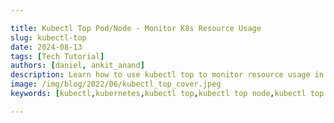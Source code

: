 ```yaml
---

title: Kubectl Top Pod/Node - Monitor K8s Resource Usage
slug: kubectl-top
date: 2024-08-13
tags: [Tech Tutorial]
authors: [daniel, ankit_anand]
description: Learn how to use kubectl top to monitor resource usage in Kubernetes clusters. Master node and pod monitoring for optimal performance.
image: /img/blog/2022/06/kubectl_top_cover.jpeg
keywords: [kubectl,kubernetes,kubectl top,kubectl top node,kubectl top pod,pod,node,k8s metrics,kubernetes metrics,resource utilization]

---
```


<head>
<script
type="application/ld+json"
dangerouslySetInnerHTML={{ __html: JSON.stringify({
"@context": "[https://schema.org](https://schema.org/)",
"@type": "TechArticle",
"headline": "[Kubectl Top Pod](https://signoz.io/blog/kubectl-top/#use-cases-of-kubectl-top-podnode-command)/Node | How to get & read resource utilization metrics of K8s?",
"alternativeHeadline": "Master Kubernetes resource monitoring with kubectl top - Learn setup, usage, and best practices for efficient cluster management",
"author": {
"@type": "Person",
"name": "Daniel"
},
"publisher": {
"@type": "Organization",
"name": "SigNoz",
"logo": {
"@type": "ImageObject",
"url": "https://signoz.io/img/SigNozLogo-orange.svg"
}
},
"datePublished": "2024-05-07T00:00:00Z",
"dateModified": "2024-05-07T00:00:00Z",
"mainEntityOfPage": {
"@type": "WebPage",
"@id": "https://signoz.io/blog/kubectl-top/"
},
"description": "Learn how to use kubectl top command to monitor resource utilization in Kubernetes. Understand CPU and memory metrics for pods and nodes, and optimize your cluster performance.",
"keywords": "kubectl, kubernetes, kubectl top, [kubectl top node](https://signoz.io/blog/kubectl-top/#what-is-kubectl), kubectl top pod, pod, node, k8s metrics, kubernetes metrics, resource utilization",
"articleSection": "Technology",
"inLanguage": "en",
"isPartOf": {
"@type": "Blog",
"name": "SigNoz Blog",
"url": "https://signoz.io/blog/"
},
"about": [
{
"@type": "Thing",
"name": "Kubectl",
"description": "Command-line tool for interacting with Kubernetes clusters"
},
{
"@type": "Thing",
"name": "Kubernetes",
"description": "Open-source container orchestration platform"
},
{
"@type": "Thing",
"name": "Resource Monitoring",
"description": "Tracking and analyzing resource usage in computer systems"
}
],
"mentions": [
{
"@type": "SoftwareApplication",
"name": "Kubernetes",
"applicationCategory": "Container Orchestration Platform"
},
{
"@type": "SoftwareApplication",
"name": "SigNoz",
"applicationCategory": "Observability Platform"
}
],
"mainEntity": {
"@type": "FAQPage",
"mainEntity": [
{
"@type": "Question",
"name": "What is the kubectl top command used for?",
"acceptedAnswer": {
"@type": "Answer",
"text": "The kubectl top command is used to retrieve snapshots of resource utilization metrics for pods and nodes in a Kubernetes cluster. It provides real-time insights into CPU and memory usage, helping with monitoring and performance optimization."
}
},
{
"@type": "Question",
"name": "How do I monitor node resources using kubectl top?",
"acceptedAnswer": {
"@type": "Answer",
"text": "To monitor node resources, use the command `kubectl top node`. This will display CPU and memory usage for each node in your Kubernetes cluster."
}
},
{
"@type": "Question",
"name": "Can I view resource usage for specific pods?",
"acceptedAnswer": {
"@type": "Answer",
"text": "Yes, you can view resource usage for specific pods using the command `kubectl top pod`. You can also use flags like `-n <namespace>` to specify a particular namespace or `-l <label-selector>` to filter pods based on labels."
}
},
{
"@type": "Question",
"name": "What do the CPU values mean in kubectl top output?",
"acceptedAnswer": {
"@type": "Answer",
"text": "In kubectl top output, CPU is measured in cores or millicores. For example, '338m' means 338 millicores, which is equivalent to 33.8% of 1 CPU core."
}
},
{
"@type": "Question",
"name": "How can I view container-level metrics within a pod?",
"acceptedAnswer": {
"@type": "Answer",
"text": "To view container-level metrics within a pod, use the command `kubectl top pod --containers`. This will display CPU and memory usage for each container in the pods."
}
}
]
},
"tutorial": {
"@type": "HowTo",
"name": "How to Use kubectl top for Kubernetes Resource Monitoring",
"step": [
{
"@type": "HowToStep",
"name": "Install Metrics Server",
"text": "Ensure Metrics Server is installed in your Kubernetes cluster"
},
{
"@type": "HowToStep",
"name": "Monitor Node Resources",
"text": "Use `kubectl top node` to view CPU and memory usage of nodes"
},
{
"@type": "HowToStep",
"name": "Monitor Pod Resources",
"text": "Use `kubectl top pod` to view CPU and memory usage of pods"
},
{
"@type": "HowToStep",
"name": "Filter Pods by Namespace",
"text": "Use `kubectl top pod -n <namespace>` to view pods in a specific namespace"
},
{
"@type": "HowToStep",
"name": "View Container-level Metrics",
"text": "Use `kubectl top pod --containers` to see metrics for individual containers"
},
{
"@type": "HowToStep",
"name": "Analyze Resource Usage",
"text": "Compare actual usage with resource requests and limits to optimize allocation"
},
{
"@type": "HowToStep",
"name": "Implement Regular Monitoring",
"text": "Set up automated checks or use a dedicated monitoring tool like SigNoz for continuous observation"
}
]
}
}) }}
/>
</head>

Kubernetes clusters can quickly become complex, making resource monitoring a critical task for maintaining optimal performance. Enter `kubectl top` — a powerful command-line tool that provides real-time insights into your cluster's resource usage.

`Kubectl Top` command can be used to retrieve snapshots of resource utilization of pods or nodes in your Kubernetes cluster. 

In this article, we will see how to use `kubectl Top` command to get and read metrics about pods and nodes. We will also breakdown the output to understand what it means.

![/img/blog/2024/01/kubectl-logs-try-signoz-cloud.webp](/img/blog/2024/01/kubectl-logs-try-signoz-cloud.webp)

## Quick Guide: How to Use kubectl top Command

Before diving into the details, here's a quick reference for using `kubectl top`:

1. Monitor node resources: `kubectl top node`
2. Track pod resource usage: `kubectl top pod`
3. View specific namespace: `kubectl top pod -n <namespace>`
4. Sort by CPU usage: `kubectl top pod --sort-by=cpu`
5. Sort by memory usage: `kubectl top pod --sort-by=memory`

These commands give you a snapshot of resource utilization across your cluster. Let's explore each in more depth.

## What is kubectl?

`kubectl` is the Kubernetes command-line tool, and it allows you to run commands against your Kubernetes cluster. `kubectl` lets you interact with your Kubernetes cluster for day-to-day management. For example, `kubectl get nodes` lets you retrieve details about nodes running in your cluster or namespace.

Under the hood, `kubectl` interacts with the API server. The API server is responsible for all communication between Kubernetes components, including both the internal components of your Kubernetes cluster and external components. `kubectl` sends out `POST` commands to the API server endpoint in order to execute its commands.

## What is a pod in Kubernetes?

Kubernetes is meant to orchestrate the management of containers. Pods are the first level of abstraction that it provides over containers.

Pods are groups of one or more containers with shared resources like storage and networks. They are used as units of replication in cases where applications need to be scaled up or down.

## What is a node in Kubernetes?

Nodes are where Kubernetes pods run. Nodes can be virtual machines, bare metal servers in a data center, or instances in a private or public cloud. Kubernetes uses nodes to handle on-demand scaling of resources.

A single node can have multiple pods separated by namespaces.

## What is kubectl top and Why is it Essential?

As mentioned before, `kubectl` - pronounced (Kube: c-t-l) - is a CLI for running commands that can help you interact with a Kubernetes interface or resources in a k8 cluster. These resources include pods, deploy, replica set, etc.

It's essential for several reasons:

- **Real-time monitoring**: Get instant insights into CPU and memory usage.
- **Performance optimization**: Identify resource bottlenecks and overutilized components.
- **Capacity planning**: Make informed decisions about scaling and resource allocation.
- **Troubleshooting**: Quickly spot abnormal resource consumption patterns.

Each node in Kubernetes comes with cAdvisor, which is an open-source agent that monitors resource usage about containers. `kubectl` command gets resource utilization metrics from cAdvisor via the metrics-server.

### Understanding Kubernetes Resource Metrics

Before diving deeper into `kubectl top`, it's crucial to understand the metrics it provides:

- **CPU**: Measured in cores or millicores (1 core = 1000 millicores).
- **Memory**: Typically measured in bytes (B, KiB, MiB, GiB).

Kubernetes distinguishes between:

- **Requests**: The minimum amount of resources guaranteed to a container.
- **Limits**: The maximum amount of resources a container can use.
- **Actual usage**: The real-time consumption of resources.

`kubectl top` shows the actual usage, helping you compare it against the requests and limits to optimize your resource allocation.

To obtain these metrics, you need to run the `kubectl top` command which shows the CPU, memory, and network utilization for the containers, pods, or nodes. For the `kubectl top` command to work, you need to have metrics API installed. You can find instructions to install metrics API <a href = "https://github.com/kubernetes-sigs/metrics-server" rel="noopener noreferrer nofollow" target="_blank">here</a>.

Now that you have a brief understanding of the concepts let’s see how the `kubectl top` command operates.

## How to Use kubectl top: A Comprehensive Guide

### Monitoring Node Resources with kubectl top node

Running the `kubectl top node` command lists metrics of the current node which would look like this:

```bash
kubectl top node

NAME                 CPU(cores)   CPU%   MEMORY(bytes)   MEMORY%
kind-control-plane   338m         4%     1662Mi          10%

```

### How to read the output from kubectl top?

The output from `kubectl top node` gives you information about CPU(cores), CPU%, memory, and memory%. Let’s see what these terms mean:

- CPU(cores)<br></br>
`338m` means 338 millicpu. `1000m` is equal to 1 CPU, hence 338m means 33.8% of 1 CPU.
- CPU%<br></br>
It is displayed only for nodes, and it stands for the total CPU usage percentage of that node.
- Memory<br></br>
Memory being used by that node
- Memory%<br></br>
It is also displayed only for nodes, and it stands for total memory usage percentage of that node.

Running the `kubectl top node <node-name>`  command lists metrics for a specific node:

```
NAME                 CPU(cores)   CPU%   MEMORY(bytes)   MEMORY%
kind-control-plane   338m         4%     1662Mi          10%

```

Running the `kubectl top node <node-name> -containers` command lists metrics for each container running on a specific node:

```
NAME                     CPU(cores)   CPU%   MEMORY(bytes)   MEMORY%
nginx-653c7b42sd-4g5ce   20m          12%    14Mi            18%
nginx-653c7b42sd-7c9ae   15m          7%     12Mi            12%

```

Running the `kubectl top node <node-name> -containers -n namespace` command lists metrics for each container running on a specific node in a specific namespace:

```
NAME                     CPU(cores)   CPU%   MEMORY(bytes)   MEMORY%
nginx-653c7b42sd-4g5ce   22m          12%    12Mi            19%
nginx-653c7b42sd-7c9ae   16m          7%     10Mi            16%
webserver-container      13m          5%     10Mi            15%

```

### Tracking Pod Resource Consumption with kubectl top pod

Running the `kubectl top pod` command displays the metrics about pods from the `default` namespace which looks like this:

```bash

NAME                     CPU(Cores)   MEMORY(Bytes)
nginx                    3m           1Mi
nginx-653c7b42sd-4g5ce   3m           1Mi
nginx-653c7b42sd-7c9ae	 3m	          1Mi

```

Here `Mi` under memory stands for mebibytes.

Running the `kubectl top pod` command with `--all-namespaces` lists down pods from all namespaces in your k8s cluster. For example, below is a snapshot from [SigNoz](https://signoz.io/) k8s cluster.

```bash
kubectl top pod --all-namespaces
NAMESPACE            NAME                                                        CPU(cores)   MEMORY(bytes)
kube-system          coredns-558bd4d5db-k7mfl                                    8m           11Mi
kube-system          coredns-558bd4d5db-qwrrk                                    8m           12Mi
kube-system          etcd-kind-control-plane                                     32m          45Mi
kube-system          kindnet-trm65                                               1m           7Mi
kube-system          kube-apiserver-kind-control-plane                           105m         408Mi
kube-system          kube-controller-manager-kind-control-plane                  22m          62Mi
kube-system          kube-proxy-8n86t                                            2m           17Mi
kube-system          kube-scheduler-kind-control-plane                           5m           28Mi
kube-system          metrics-server-57bfd75b9-bhrwl                              5m           14Mi
local-path-storage   local-path-provisioner-547f784dff-tjnqb                     3m           9Mi
platform             chi-signoz-cluster-0-0-0                                    43m          149Mi
platform             clickhouse-operator-8cff468-hggdm                           1m           24Mi
platform             my-release-signoz-alertmanager-0                            2m           14Mi
platform             my-release-signoz-frontend-f8587978f-7wj8f                  1m           6Mi
platform             my-release-signoz-otel-collector-cbf578f44-69twr            4m           52Mi
platform             my-release-signoz-otel-collector-metrics-5dcb767c77-5bgpt   4m           38Mi
platform             my-release-signoz-query-service-0                           3m           57Mi
platform             my-release-zookeeper-0                                      5m           90Mi

```

You can also use the `--namespace` flag to get information about pods from a particular namespace. For example, in the below snapshot, we can see details about pods from the `platform` namespace.

```bash
kubectl top pod --namespace platform
NAME                                                        CPU(cores)   MEMORY(bytes)
chi-signoz-cluster-0-0-0                                    44m          165Mi
clickhouse-operator-8cff468-hggdm                           1m           24Mi
my-release-signoz-alertmanager-0                            2m           14Mi
my-release-signoz-frontend-f8587978f-7wj8f                  1m           6Mi
my-release-signoz-otel-collector-cbf578f44-69twr            5m           54Mi
my-release-signoz-otel-collector-metrics-5dcb767c77-5bgpt   5m           38Mi
my-release-signoz-query-service-0                           3m           57Mi
my-release-zookeeper-0                                      4m           91Mi

```

Running the `kubectl top pod -l <label-selector>`  command lists metrics for pods that match a specific label selector:

```
NAME                       CPU(Cores)   MEMORY(Bytes)
webserver-1                3m           1Mi
webserver-2                5m           3Mi

```

Running the `kubectl top pod <pod-name> -containers` command lists metrics for each container running in a specific pod:

```
NAME                     CPU(cores)   CPU%   MEMORY(bytes)   MEMORY%
nginx-653c7b42sd-4g5ce   20m          12%    14Mi            18%
nginx-653c7b42sd-7c9ae   15m          7%     12Mi            12%

```

Running the `kubectl top pod -n <namespace> -containers` command lists metrics for each container running in pods in a specific namespace:

```
NAME                     CPU(cores)   CPU%   MEMORY(bytes)   MEMORY%
nginx-653c7b42sd-4g5ce   20m          12%    14Mi            18%
nginx-653c7b42sd-7c9ae   15m          7%     12Mi            12%

```

Running the `kubectl top pod -l <label-selector> -containers` command lists metrics for each container running in pods that match a specific label selector:

```
NAME           CPU(cores)    CPU%   MEMORY(bytes)   MEMORY%
webserver-1    50m           15%    40Mi            30%
mwebserver-2   26m           8%     15Mi            16%

```

## Use Cases of kubectl top pod/node command

Here are some use cases where `kubectl top pod` or `kubectl top node` command can be useful:

Use cases of `kubectl top node` command:

1. **Node Health Monitoring:** Monitoring the resource usage of nodes to ensure they are not overburdened, which is crucial for maintaining cluster health.
2. **Load Balancing:** Identifying under-utilized or over-utilized nodes, which can inform decisions on workload distribution and node scaling.
3. **Preventive Maintenance:** Detecting nodes with consistently high resource usage, potentially indicating the need for maintenance or upgrade.

Use cases of `kubectl top pod` command:

1. **Resource Optimization:** Identifying pods consuming excessive CPU or memory resources, enabling optimization of pod resource allocation.
2. **Troubleshooting:** Helping diagnose issues in applications by monitoring pod resource usage, especially when pods are not performing as expected.
3. **Capacity Planning:** Assisting in understanding current pod resource usage, facilitating better decisions for scaling and infrastructure planning.

## Advanced kubectl top Usage

`kubectl top` becomes even more powerful when combined with other kubectl commands and options:

1. **Use labels and selectors**: Filter pods based on labels:
    
    ```bash
    kubectl top pod -l app=nginx
    
    ```
    
2. **Monitor individual containers**: View container-level metrics within a pod:
    
    ```bash
    kubectl top pod --containers
    
    ```
    
3. **Combine with other kubectl commands**: Use `kubectl get` with `kubectl top`:
    
    ```bash
    kubectl get pods | grep running | cut -d' ' -f1 | xargs kubectl top pod
    
    ```
    
    This command shows resource usage for all running pods.
    

Best practices for regular monitoring include:

- Set up automated checks using `kubectl top` in scripts
- Establish baseline metrics for your applications
- Regularly compare current usage against historical data

## Troubleshooting Common kubectl top Issues

When using `kubectl top`, you might encounter some common issues:

1. **"Metrics not available" error**: Ensure the Metrics Server is properly installed and running:
    
    ```bash
    kubectl get deployment metrics-server -n kube-system
    
    ```
    
2. **Delayed metrics**: The Metrics Server aggregates data every 15 seconds by default. Allow some time for metrics to populate.
3. **Permission issues**: Verify your RBAC settings allow access to the Metrics API:
    
    ```bash
    kubectl auth can-i get pods.metrics.k8s.io
    
    ```
    

## Monitoring Kubernetes in Production

Resource utilization metrics are key to understanding the health of your Kubernetes cluster. From the article, you learned how to get resource utilization snapshots using the `kubectl top` command.

Though the `kubectl top` command gives you basic metrics about resource utilization, it is very convenient to inspect your nodes and pods at any time. For example, if you see that there is a sudden spike in your resource utilization, you can check which pod is consuming the most resources.

But if you're using Kubernetes in production, you can't rely on manual spot-checks to monitor your system's health and performance. **Kubernetes provides us with a smarter way to manage our resources for scaling cloud-native applications on demand**. You need to monitor your Kubernetes resources effectively. If you want to dive deeper into Kubernetes monitoring, you can check out [SigNoz](https://signoz.io/blog/using-signoz-to-monitor-your-kubernetes-cluster).

<figure data-zoomable align="center">
<img src="/img/blog/2022/06/k8s_node_monitoring.webp" alt="Node metrics monitoring with SigNoz" />
<figcaption>
<i>Kubernetes node metrics monitoring with SigNoz</i>
</figcaption>
</figure>

<a href = "https://signoz.io/">SigNoz</a> is a full-stack open-source APM tool that can help you monitor your Kubernetes cluster. It uses <a href = "https://opentelemetry.io/" rel="noopener noreferrer nofollow" target="_blank" >OpenTelemetry</a>  to collect metrics from your K8s cluster for monitoring. OpenTelemetry is becoming the world standard for instrumentation of cloud-native applications, and it is backed by <a href = "https://www.cncf.io/" rel="noopener noreferrer nofollow" target="_blank" >CNCF</a> foundation, the same foundation under which Kubernetes graduated.

## Getting started with SigNoz

<GetStartedSigNoz />

## Kubectl top Best Practices and Tips

To make the most of `kubectl top`, consider these best practices:

1. **Establish monitoring routines**: Regularly check resource usage to catch issues early.
2. **Combine with other tools**: Use `kubectl top` alongside tools like SigNoz for a holistic view.
3. **Use for capacity planning**: Analyze trends to make informed scaling decisions.
4. **Automate checks**: Incorporate `kubectl top` into your CI/CD pipelines for continuous monitoring.

## Key Takeaways

- The kubectl top command provides snapshots of resource utilization metrics for pods and nodes in a Kubernetes cluster.
- This command is essential for monitoring the health and performance of your Kubernetes infrastructure.
- The kubectl top node command shows CPU and memory usage for each node, helping with load balancing and preventive maintenance.
- The kubectl top pod command displays resource usage for individual pods, aiding in resource optimization and troubleshooting.
- For more in-depth and [continuous monitoring](https://signoz.io/comparisons/continuous-monitoring-tools/) in a production environment, tools like SigNoz, which leverage OpenTelemetry, are recommended.

## FAQs

### How often should I run kubectl top to monitor my cluster?

Run `kubectl top` at regular intervals, such as every 5-15 minutes, for ongoing monitoring. For more frequent checks, consider using a monitoring solution like SigNoz.

### Can kubectl top show historical data or trends?

No, `kubectl top` only shows current usage. For historical data and trends, use a dedicated monitoring tool like SigNoz.

### What's the difference between kubectl top and kubectl describe when it comes to resource information?

`kubectl top` shows real-time resource usage, while `kubectl describe` provides static configuration information, including resource requests and limits.

### How can I use kubectl top to identify pods that are approaching their resource limits?

Compare the output of `kubectl top pod` with the resource limits set in your pod specifications. If usage is consistently close to the limits, consider adjusting your resource allocation.

### What is the kubectl top command used for?

The [kubectl top](https://signoz.io/blog/kubectl-top/#how-to-read-the-output-from-kubectl-top) command is used to retrieve snapshots of resource utilization metrics for pods and nodes in a Kubernetes cluster. It provides real-time insights into CPU and memory usage, helping with monitoring and performance optimization.

### How do I monitor node resources using kubectl top?

To monitor node resources, use the command `kubectl top node`. This will display CPU and memory usage for each node in your Kubernetes cluster.

### Can I view resource usage for specific pods?

Yes, you can view resource usage for specific pods using the command `kubectl top pod`. You can also use flags like `-n <namespace>` to specify a particular namespace or `-l <label-selector>` to filter pods based on labels.

### What do the CPU values mean in kubectl top output?

In kubectl top output, CPU is measured in cores or millicores. For example, "338m" means 338 millicores, which is equivalent to 33.8% of 1 CPU core.

### How can I view container-level metrics within a pod?

To view container-level metrics within a pod, use the command `kubectl top pod --containers`. This will display CPU and memory usage for each container in the pods.

### Does kubectl top show historical data or trends?

No, kubectl top only shows current usage data. For historical data and trends, you need to use a dedicated monitoring tool like SigNoz or set up your own metrics collection and storage system.

### How often should I run kubectl top for effective monitoring?

For basic monitoring, running kubectl top every 5-15 minutes can be effective. However, for more frequent checks and comprehensive monitoring, it's recommended to use a dedicated monitoring solution that continuously collects and analyzes data.

### What's required for kubectl top to work properly?

For kubectl top to work, you need to have the Metrics API installed in your Kubernetes cluster. This typically involves deploying the Metrics Server, which collects resource usage data from kubelets and makes it available through the Metrics API.

---

**Related Posts**

- [Using Kubectl Logs | How to view Kubernetes Pod Logs?](https://signoz.io/blog/kubectl-logs/)
- [Kubernetes monitoring with OpenTelemetry and SigNoz](https://signoz.io/blog/kubernetes-monitoring/)